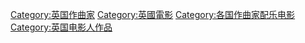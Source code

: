 
[[Category:英国作曲家|Category:英国作曲家]]
[[Category:英國電影|Category:英國電影]]
[[Category:各国作曲家配乐电影|Category:各国作曲家配乐电影]]
[[Category:英国电影人作品|Category:英国电影人作品]]